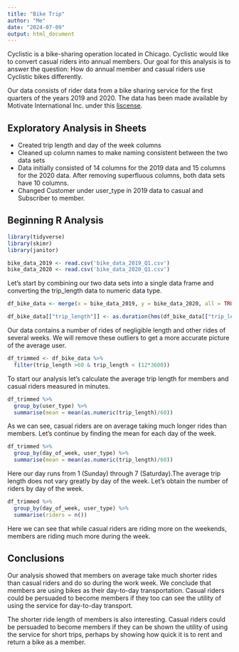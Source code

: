 ---
title: "Bike Trip"
author: "Me"
date: "2024-07-09"
output: html_document
---
Cyclistic is a bike-sharing operation located in Chicago. Cyclistic would like to convert casual riders into annual members. Our goal for this analysis is to answer the question: How do annual member and casual riders use Cyclistic bikes differently.  

Our data consists of rider data from a bike sharing service for the first quarters of the years 2019 and 2020. The data has been made available by Motivate International Inc. under this [liscense](https://divvybikes.com/data-license-agreement).  

## Exploratory Analysis in Sheets
  
  * Created trip length and day of the week columns
  * Cleaned up column names to make naming consistent between the two data     sets
  * Data initially consisted of 14 columns for the 2019 data and 15 columns     for the 2020 data. After removing superfluous columns, both data sets
    have 10 columns.
  * Changed Customer under user_type in 2019 data to casual and Subscriber     to member.
  
## Beginning R Analysis

```{r Packages}
library(tidyverse)
library(skimr)
library(janitor)
```

```{r Importing Data}
bike_data_2019 <- read.csv('bike_data_2019_Q1.csv')
bike_data_2020 <- read.csv('bike_data_2020_Q1.csv')
```

Let's start by combining our two data sets into a single data frame and converting the trip_length data to numeric data type.

```{r Aggregating Data}
df_bike_data <- merge(x = bike_data_2019, y = bike_data_2020, all = TRUE)

df_bike_data[["trip_length"]] <- as.duration(hms(df_bike_data[["trip_length"]]))
```

Our data contains a number of rides of negligible length and other rides of several weeks. We will remove these outliers to get a more accurate picture of the average user.

```{r Removing Outliers}
df_trimmed <- df_bike_data %>%
  filter(trip_length >60 & trip_length < (12*3600))
```

To start our analysis let's calculate the average trip length for members and casual riders measured in minutes.

```{r}
df_trimmed %>%
  group_by(user_type) %>%
  summarise(mean = mean(as.numeric(trip_length)/60))
```

As we can see, casual riders are on average taking much longer rides than members. Let's continue by finding the mean for each day of the week.

```{r}
df_trimmed %>%
  group_by(day_of_week, user_type) %>%
  summarise(mean = mean(as.numeric(trip_length)/60))
```

Here our day runs from 1 (Sunday) through 7 (Saturday).The average trip length does not vary greatly by day of the week. Let's obtain the number of riders by day of the week.

```{r}
df_trimmed %>%
  group_by(day_of_week, user_type) %>%
  summarise(riders = n())
```

Here we can see that while casual riders are riding more on the weekends, members are riding much more during the week.


## Conclusions

Our analysis showed that members on average take much shorter rides than casual riders and do so during the work week. We conclude that members are using bikes as their day-to-day transportation. Casual riders could be persuaded to become members if they too can see the utility of using the service for day-to-day transport. 

The shorter ride length of members is also interesting. Casual riders could be persuaded to become members if they can be shown the utility of using the service for short trips, perhaps by showing how quick it is to rent and return a bike as a member.
